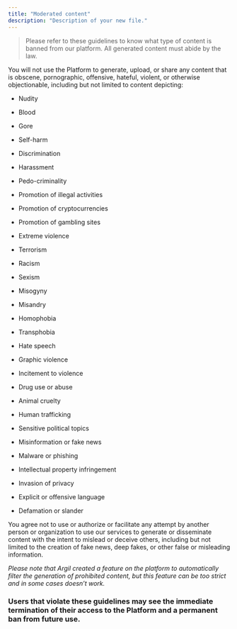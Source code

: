 ```yaml
---
title: "Moderated content"
description: "Description of your new file."
---
```


> Please refer to these guidelines to know what type of content is banned from our platform. All generated content must abide by the law.

You will not use the Platform to generate, upload, or share any content that is obscene, pornographic, offensive, hateful, violent, or otherwise objectionable, including but not limited to content depicting:

* Nudity

* Blood

* Gore

* Self-harm

* Discrimination

* Harassment

* Pedo-criminality

* Promotion of illegal activities

* Promotion of cryptocurrencies

* Promotion of gambling sites

* Extreme violence

* Terrorism

* Racism

* Sexism

* Misogyny

* Misandry

* Homophobia

* Transphobia

* Hate speech

* Graphic violence

* Incitement to violence

* Drug use or abuse

* Animal cruelty

* Human trafficking

* Sensitive political topics

* Misinformation or fake news

* Malware or phishing

* Intellectual property infringement

* Invasion of privacy

* Explicit or offensive language

* Defamation or slander

You agree not to use or authorize or facilitate any attempt by another person or organization to use our services to generate or disseminate content with the intent to mislead or deceive others, including but not limited to the creation of fake news, deep fakes, or other false or misleading information.

*Please note that Argil created a feature on the platform to automatically filter the generation of prohibited content, but this feature can be too strict and in some cases doesn’t work.*

### Users that violate these guidelines may see the immediate termination of their access to the Platform and a permanent ban from future use.